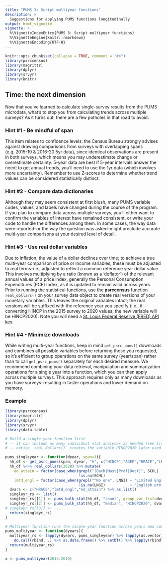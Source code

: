 ```yaml
---
title: "PUMS 3: Script multiyear functions"
description: >
  Suggestions for applying PUMS functions longitudinally
output: html_vignette
vignette: >
  %\VignetteIndexEntry{PUMS 3: Script multiyear functions}
  %\VignetteEngine{knitr::rmarkdown}
  %\VignetteEncoding{UTF-8}
---
```


```r
knitr::opts_chunk$set(collapse = TRUE, comment = "#>")
library(psrccensus)
library(magrittr)
library(dplyr)
library(srvyr)
library(knitr)
```

## Time: the next dimension

Now that you've learned to calculate single-survey results from the PUMS microdata, what's to stop you from calculating trends across multiple surveys? As it turns out, there are a few potholes in that road to avoid.

### Hint #1 - Be mindful of span

This item relates to confidence levels: the Census Bureau strongly advises against drawing comparisons from surveys with overlapping spans (e.g. 2015-19 & 2016-20 5yr data), since identical observations are present in both surveys, which means you may underestimate change or overestimate certainty. 5-year data are best if 5-year intervals answer the need; to get annual trends, you'll need to use the 1yr data (which involves more uncertainty). Remember to use Z-scores to determine whether trend values can be considered statistically distinct.

### Hint #2 - Compare data dictionaries 

Although they may seem consistent at first blush, many PUMS variable codes, values, and labels have changed during the course of the program. If you plan to compare data across multiple surveys, you'll either want to confirm the variables of interest have remained consistent, or write your code to handle the differences among them. In some cases, the way data were reported--or the way the question was asked--might preclude accurate multi-year comparisons at your desired level of detail.

### Hint #3 - Use real dollar variables

Due to inflation, the value of a dollar declines over time; to achieve a true multi-year comparison of price or income variables, these must be adjusted to real terms--i.e., adjusted to reflect a common reference year dollar value. This involves multiplying by a ratio (known as a 'deflator') of the relevant annual values of a price index, generally the Personal Consumption Expenditures (PCE) Index, as it is updated to remain valid across years. Prior to running the statistical functions, use the **psrccensus** function `real_dollars()` on your survey data object to create real versions of your monetary variables. This leaves the original variables intact; the real versions will be suffixed with the reference year you specify (i.e., if converting HINCP in the 2015 survey to 2020 values, the new variable will be HINCP2020). Note you will need a [St. Louis Federal Reserve (FRED) API key](http://sboysel.github.io/fredr/articles/fredr.html#authentication).

### Hint #4 - Minimize downloads

While writing multi-year functions, keep in mind `get_psrc_pums()` downloads and combines all possible variables before returning those you requested, so it's efficient to group operations on the same survey (year/span) rather than to call `get_psrc_pums()` separately for each desired measure. We recommend combining your data retrieval, manipulation and summarization operations for a single year into a function, which you can then apply across multiple surveys. This approach requires only as many downloads as you have surveys--resulting in faster operations and lower demand on memory.


### Example

```r
library(psrccensus)
library(magrittr)
library(dplyr)
library(srvyr)
library(data.table)

# Build a single year function first
# -- it can include as many individual stat analyses as needed (see list items at end)
# -- notice `real_dollars()` creates the variable HINCP2020 later used for median statistic

pums_singleyear <- function(dyear, span=1){
  hh_df <- get_psrc_pums(span, dyear, "h", c("HINCP","AGEP","HRACE","LNGI","SCHL"))
  hh_df %<>% real_dollars(2020) %>% mutate(
    ed_attain = factor(case_when(grepl("(Bach|Mast|Prof|Doct)", SCHL)  ~ "Bachelor's degree or higher",
                                 !is.na(SCHL)                          ~ "Less than a Bachelor's degree")),
    lmtd_engl = factor(case_when(grepl("^No one", LNGI) ~ "Limited English proficiency",
                                 !is.na(LNGI)           ~ "English proficient")))
  dvars <- c("HRACE","lmtd_engl","ed_attain") %>% as.list()
  singleyr_rs <- list()
  singleyr_rs[[1]] <- pums_bulk_stat(hh_df, "count", group_var_list=dvars, incl_na=FALSE)
  singleyr_rs[[2]] <- pums_bulk_stat(hh_df, "median", "HINCP2020", dvars, incl_na=FALSE)
# singleyr_rs[[3]] <- ...
  return(singleyr_rs)
}

# Multiyear function runs the single-year function across years and combines results
pums_multiyear <- function(dyears){
  multiyear_rs <- lapply(dyears, pums_singleyear) %>% lapply(as.vector) %>% 
    do.call(rbind, .) %>% as.data.frame() %>% setDT() %>% lapply(rbindlist)
  return(multiyear_rs)
}

x <- pums_multiyear(2015:2019)

```
